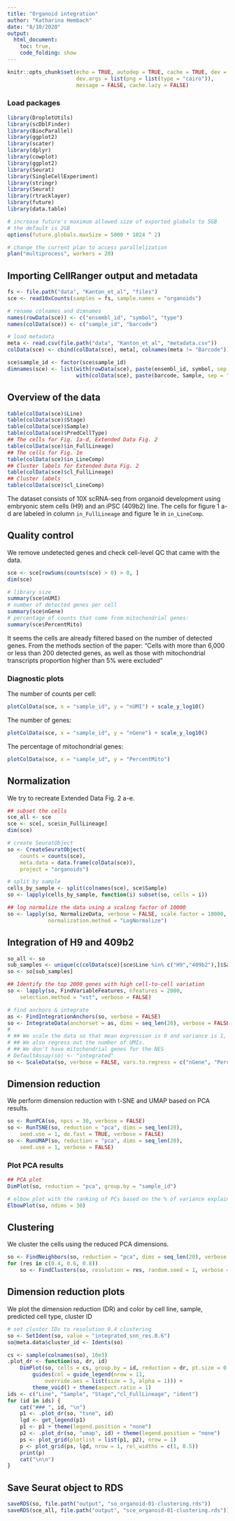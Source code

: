 ```yaml
---
title: "Organoid integration"
author: "Katharina Hembach"
date: "8/10/2020"
output: 
  html_document:
    toc: true,
    code_folding: show
---
```

```r
knitr::opts_chunk$set(echo = TRUE, autodep = TRUE, cache = TRUE, dev = "png",
                      dev.args = list(png = list(type = "cairo")), 
                      message = FALSE, cache.lazy = FALSE)
```

### Load packages
```r
library(DropletUtils)
library(scDblFinder)
library(BiocParallel)
library(ggplot2)
library(scater)
library(dplyr)
library(cowplot)
library(ggplot2)
library(Seurat)
library(SingleCellExperiment)
library(stringr)
library(Seurat)
library(rtracklayer)
library(future)
library(data.table)
```

```r
# increase future's maximum allowed size of exported globals to 5GB 
# the default is 2GB
options(future.globals.maxSize = 5000 * 1024 ^ 2)

# change the current plan to access parallelization
plan("multiprocess", workers = 20)
```

## Importing CellRanger output and metadata

```r
fs <- file.path("data", "Kanton_et_al", "files")
sce <- read10xCounts(samples = fs, sample.names = "organoids")

# rename colnames and dimnames
names(rowData(sce)) <- c("ensembl_id", "symbol", "type")
names(colData(sce)) <- c("sample_id", "barcode")

# load metadata
meta <- read.csv(file.path("data", "Kanton_et_al", "metadata.csv"))
colData(sce) <- cbind(colData(sce), meta[, colnames(meta != "Barcode")])

sce$sample_id <- factor(sce$sample_id)
dimnames(sce) <- list(with(rowData(sce), paste(ensembl_id, symbol, sep = ".")),
                      with(colData(sce), paste(barcode, Sample, sep = ".")))
```

## Overview of the data
```r
table(colData(sce)$Line)
table(colData(sce)$Stage)
table(colData(sce)$Sample)
table(colData(sce)$PredCellType)
## The cells for Fig. 1a-d, Extended Data Fig. 2
table(colData(sce)$in_FullLineage)
## The cells for Fig. 1e
table(colData(sce)$in_LineComp)
## Cluster labels for Extended Data Fig. 2
table(colData(sce)$cl_FullLineage)
## Cluster labels
table(colData(sce)$cl_LineComp)
```

The dataset consists of 10X scRNA-seq from organoid development using embryonic stem cells (H9) and an iPSC (409b2) line. The cells for figure 1 a-d are labeled in column `in_FullLineage` and figure 1e in `in_LineComp`.

## Quality control
We remove undetected genes and check cell-level QC that came with the data.
```r
sce <- sce[rowSums(counts(sce) > 0) > 0, ]
dim(sce)

# library size
summary(sce$nUMI)
# number of detected genes per cell
summary(sce$nGene)
# percentage of counts that come from mitochondrial genes:
summary(sce$PercentMito)
```

It seems the cells are already filtered based on the number of detected genes. From the methods section of the paper: "Cells with more than
6,000 or less than 200 detected genes, as well as those with mitochondrial transcripts proportion higher than 5% were excluded"

### Diagnostic plots

The number of counts per cell:
```r
plotColData(sce, x = "sample_id", y = "nUMI") + scale_y_log10()
```

The number of genes:
```r
plotColData(sce, x = "sample_id", y = "nGene") + scale_y_log10() 
```

The percentage of mitochondrial genes:
```r
plotColData(sce, x = "sample_id", y = "PercentMito")
```


## Normalization

We try to recreate Extended Data Fig. 2 a-e.
```r
## subset the cells
sce_all <- sce
sce <- sce[, sce$in_FullLineage]
dim(sce)

# create SeuratObject
so <- CreateSeuratObject(
    counts = counts(sce),
    meta.data = data.frame(colData(sce)),
    project = "organoids")

# split by sample
cells_by_sample <- split(colnames(sce), sce$Sample)
so <- lapply(cells_by_sample, function(i) subset(so, cells = i))

## log normalize the data using a scaling factor of 10000
so <- lapply(so, NormalizeData, verbose = FALSE, scale.factor = 10000, 
             normalization.method = "LogNormalize")
```

## Integration of H9 and 409b2

```r
so_all <- so
sub_samples <- unique(c(colData(sce)[sce$Line %in% c("H9","409b2"),]$Sample))
so <- so[sub_samples]

## Identify the top 2000 genes with high cell-to-cell variation
so <- lapply(so, FindVariableFeatures, nfeatures = 2000, 
    selection.method = "vst", verbose = FALSE)
```

```r
# find anchors & integrate
as <- FindIntegrationAnchors(so, verbose = FALSE)
so <- IntegrateData(anchorset = as, dims = seq_len(20), verbose = FALSE)
# 
# ## We scale the data so that mean expression is 0 and variance is 1, across cells
# ## We also regress out the number of UMIs. 
# ## We don't have mitochondrial genes for the NES
# DefaultAssay(so) <- "integrated"
so <- ScaleData(so, verbose = FALSE, vars.to.regress = c("nGene", "PercentMito"))
```


## Dimension reduction 

We perform dimension reduction with t-SNE and UMAP based on PCA results.
```r
so <- RunPCA(so, npcs = 30, verbose = FALSE)
so <- RunTSNE(so, reduction = "pca", dims = seq_len(20),
    seed.use = 1, do.fast = TRUE, verbose = FALSE)
so <- RunUMAP(so, reduction = "pca", dims = seq_len(20),
    seed.use = 1, verbose = FALSE)
```

### Plot PCA results

```r
## PCA plot 
DimPlot(so, reduction = "pca", group.by = "sample_id")
```

```r
# elbow plot with the ranking of PCs based on the % of variance explained
ElbowPlot(so, ndims = 30)
```


## Clustering

We cluster the cells using the reduced PCA dimensions.

```r
so <- FindNeighbors(so, reduction = "pca", dims = seq_len(20), verbose = FALSE)
for (res in c(0.4, 0.6, 0.8))
    so <- FindClusters(so, resolution = res, random.seed = 1, verbose = FALSE)
```


## Dimension reduction plots {.tabset} 

We plot the dimension reduction (DR) and color by cell line, sample, predicted cell type, cluster ID

```r
# set cluster IDs to resolution 0.4 clustering
so <- SetIdent(so, value = "integrated_snn_res.0.6")
so@meta.data$cluster_id <- Idents(so)

cs <- sample(colnames(so), 10e3)
.plot_dr <- function(so, dr, id)
    DimPlot(so, cells = cs, group.by = id, reduction = dr, pt.size = 0.4) +
        guides(col = guide_legend(nrow = 11, 
            override.aes = list(size = 3, alpha = 1))) +
        theme_void() + theme(aspect.ratio = 1)
ids <- c("Line", "Sample", "Stage","cl_FullLineage", "ident")
for (id in ids) {
    cat("### ", id, "\n")
    p1 <- .plot_dr(so, "tsne", id)
    lgd <- get_legend(p1)
    p1 <- p1 + theme(legend.position = "none")
    p2 <- .plot_dr(so, "umap", id) + theme(legend.position = "none")
    ps <- plot_grid(plotlist = list(p1, p2), nrow = 1)
    p <- plot_grid(ps, lgd, nrow = 1, rel_widths = c(1, 0.5))
    print(p)
    cat("\n\n")
}
```


## Save Seurat object to RDS

```r
saveRDS(so, file.path("output", "so_organoid-01-clustering.rds"))
saveRDS(sce_all, file.path("output", "sce_organoid-01-clustering.rds"))
```


